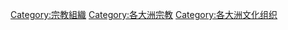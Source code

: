 [[Category:宗教組織|Category:宗教組織]]
[[Category:各大洲宗教|Category:各大洲宗教]]
[[Category:各大洲文化组织|Category:各大洲文化组织]]